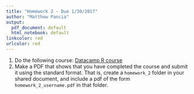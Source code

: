 ```yaml
---
title: "Homework 2 - Due 1/30/2017"
author: "Matthew Pancia"
output:
  pdf_document: default
  html_notebook: default
linkcolor: red
urlcolor: red  
---
```


1. Do the following course: [Datacamp R course](https://www.datacamp.com/courses/free-introduction-to-r)
2. Make a PDF that shows that you have completed the course and submit it using the standard format. That is, create a `homework_2` folder in your shared document, and include a pdf of the form `homework_2_username.pdf` in that folder.  